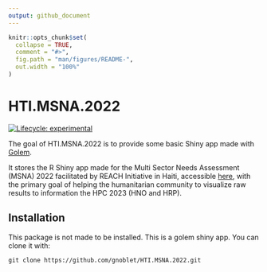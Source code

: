 ```yaml
---
output: github_document
---
```


<!-- README.md is generated from README.Rmd. Please edit that file -->

```r
knitr::opts_chunk$set(
  collapse = TRUE,
  comment = "#>",
  fig.path = "man/figures/README-",
  out.width = "100%"
)
```

# HTI.MSNA.2022

<!-- badges: start -->
[![Lifecycle: experimental](https://img.shields.io/badge/lifecycle-experimental-orange.svg)](https://lifecycle.r-lib.org/articles/stages.html#experimental)
<!-- badges: end -->

The goal of HTI.MSNA.2022 is to provide some basic Shiny app made with [Golem](https://thinkr-open.github.io/golem/).

It stores the R Shiny app made for the Multi Sector Needs Assessment (MSNA) 2022 facilitated by REACH Initiative in Haiti, accessible [here](https://reach-info.org/hti/msna2022/fr/), with the primary goal of helping the humanitarian community to visualize raw results to information the HPC 2023 (HNO and HRP).

## Installation

This package is not made to be installed. This is a golem shiny app. You can clone it with:
```
git clone https://github.com/gnoblet/HTI.MSNA.2022.git
```
